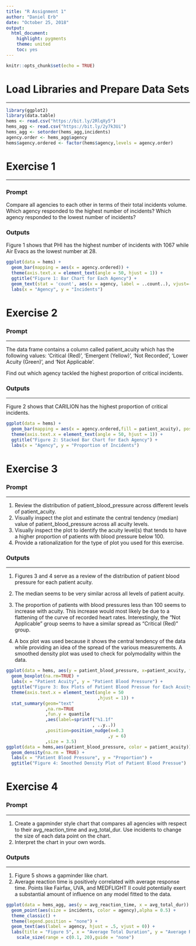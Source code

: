 ---
title: "R Assignment 1"
author: "Daniel Erb"
date: "October 25, 2018"
output:
  html_document:
    highlight: pygments
    theme: united
    toc: yes
---

```{r , include=FALSE}
knitr::opts_chunk$set(echo = TRUE)
```

# Load Libraries and Prepare Data Sets

---

```{r}
library(ggplot2)
library(data.table)
hems <- read.csv("https://bit.ly/2RlqXy5")
hems_agg <- read.csv("https://bit.ly/2y7k3Ui")
hems_agg <- setorder(hems_agg,incidents)
agency.order <- hems_agg$agency
hems$agency.ordered <- factor(hems$agency,levels = agency.order)
```


# Exercise 1

---

### Prompt

Compare all agencies to each other in terms of their total incidents volume. Which agency responded to the highest number of incidents? Which agency responded to the lowest number of incidents?  

### Outputs

Figure 1 shows that PHI has the highest number of incidents with 1067 while Air Evacs as the lowest number at 28.

```{r}
ggplot(data = hems) +
  geom_bar(mapping = aes(x = agency.ordered)) + 
  theme(axis.text.x = element_text(angle = 50, hjust = 1)) +
  ggtitle("Figure 1: Bar Chart for Each Agency") +
  geom_text(stat = 'count', aes(x = agency, label = ..count..), vjust=-.25) +
  labs(x = "Agency", y = "Incidents")
```

# Exercise 2

### Prompt

---

The data frame contains a column called patient_acuity which has the following values: 'Critical (Red)', 'Emergent (Yellow)', 'Not Recorded', 'Lower Acuity (Green)', and 'Not Applicable'.  

Find out which agency tackled the highest proportion of critical incidents.  

### Outputs

---

Figure 2 shows that CARILION has the highest proportion of critical incidents.

```{r}
ggplot(data = hems) +
  geom_bar(mapping = aes(x = agency.ordered,fill = patient_acuity), position = "fill") + 
  theme(axis.text.x = element_text(angle = 50, hjust = 1)) +
  ggtitle("Figure 2: Stacked Bar Chart for Each Agency") +
  labs(x = "Agency", y = "Proportion of Incidents")
```

# Exercise 3

### Prompt

---

1. Review the distribution of patient_blood_pressure across different levels of patient_acuity.
2. Visually inspect the plot and estimate the central tendency (median) value of patient_blood_pressure across all acuity levels.
3. Visually inspect the plot to identify the acuity level(s) that tends to have a higher proportion of patients with blood pressure below 100.
4. Provide a rationalization for the type of plot you used for this exercise.


### Outputs

---

1. Figures 3 and 4 serve as a review of the distribution of patient blood pressure for each patient acuity.

2. The median seems to be very similar across all levels of patient acuity.  

3. The proportion of patients with blood pressures less than 100 seems to increase with acuity. This increase would most likely be due to a flattening of the curve of recorded heart rates. Interestingly, the "Not Applicable" group seems to have a similar spread as "Critical (Red)" group.  

4. A box plot was used because it shows the central tendency of the data while providing an idea of the spread of the various measurements. A smoothed density plot was used to check for polymodality within the data.

```{r}
ggplot(data = hems, aes(y = patient_blood_pressure, x=patient_acuity, fill = patient_acuity)) +
  geom_boxplot(na.rm=TRUE) +
  labs(x = "Patient Acuity", y = "Patient Blood Pressure") +
  ggtitle("Figure 3: Box Plots of Patient Blood Pressue for Each Acuity") + 
  theme(axis.text.x = element_text(angle = 50
                                   ,hjust = 1)) + 
  stat_summary(geom="text"
               ,na.rm=TRUE
               ,fun.y = quantile
               ,aes(label=sprintf("%1.1f"
                                 , ..y..))
               ,position=position_nudge(x=0.3
                                       ,y = 6)
               ,size = 3.5)
ggplot(data = hems,aes(patient_blood_pressure, color = patient_acuity)) + 
  geom_density(na.rm = TRUE) +
  labs(x = "Patient Blood Pressure", y = "Proportion") +
  ggtitle("Figure 4: Smoothed Density Plot of Patient Blood Pressue")
```

# Exercise 4

### Prompt

---

1. Create a gapminder style chart that compares all agencies with respect to their avg_reaction_time and avg_total_dur. Use incidents to change the size of each data point on the chart.
2. Interpret the chart in your own words.

### Outputs

---

1. Figure 5 shows a gapminder like chart.
2. Average reaction time is positively correlated with average response time. Points like Fairfax, UVA, and MEDFLIGHT II could potentially exert a substantial amount of influence on any model fitted to the data.  

```{r}
ggplot(data = hems_agg, aes(y = avg_reaction_time, x = avg_total_dur)) + 
  geom_point(aes(size = incidents, color = agency),alpha = 0.5) + 
  theme_classic() + 
  theme(legend.position = "none") +
  geom_text(aes(label = agency, hjust = .5, vjust = 0)) +
  labs(title = "Figure 5", x = "Average Total Duration", y = "Average Reaction Time") +
    scale_size(range = c(0.1, 20),guide = "none")
```

